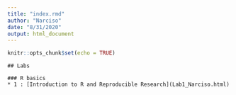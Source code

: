 ---
title: "index.rmd"
author: "Narciso"
date: "8/31/2020"
output: html_document
---

```{r setup, include=FALSE}
knitr::opts_chunk$set(echo = TRUE)
```

```
## Labs

### R basics
* 1 : [Introduction to R and Reproducible Research](Lab1_Narciso.html)
```
